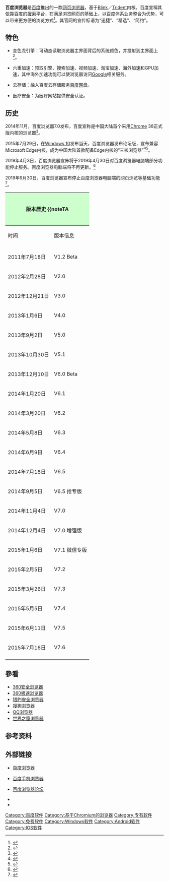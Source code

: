 {{NoteTA
| G1=IT
}}
{{Infobox software
| name                   = 百度浏览器
| name_ol                = Baidu Browser
| title                  = 百度浏览器
| logo                   = <!-- 因文件已删，故注解：[[File:Baidu_liulanqi.jpg|100px]] -->
| screenshot             = [[File:Baidu_browser.png|250px]]
| caption                = 于[[Windows_10|Windows 10]]上运行的百度浏览器
| developer              = 百度公司
| released               = {{Start date and age|2011|6|15}}
| discontinued           = 
| latest preview version = 8.1.100.2926
| latest preview date    = {{Start date and age|2015|12|3}}
| ver layout = stacked
| frequently updated     = yes
| operating system       = [[Microsoft_Windows|Microsoft Windows]] [[Windows_XP|XP]]及以上、[[Android|Android]]、[[iOS|iOS]]、[[iPad|iPad]]
| size                   = 46.7MB
| programming language   = C++、[[汇编语言|汇编语言]]、[[Javascript|Javascript]]
| language               = 简体中文
| status                 = 开发中
| genre                  = [[网页浏览器|网页浏览器]]
| engine                 = [[Blink|Blink]]／[[Trident|Trident]]
| license                = [[专有软件|专有软件]]、[[免费软件|免费软件]]
| website                ={{URL|http://liulanqi.baidu.com/}}
}}
'''百度浏览器'''是[[百度|百度]]推出的一款[[网页浏览器|网页浏览器]]，基于[[Blink|Blink]]／[[Trident_(排版引擎)|Trident]]内核。百度宣稱其依靠百度的[[搜索|搜索]]平台，在满足浏览网页的基础上，以百度体系业务整合为优势，可以带来更方便的浏览方式<ref>{{Cite web|url = http://www.java.com/zh_CN/download/faq/baidu.xml|title = 什么是百度安全产品?|accessdate = 2015-08-07|author = |date = |publisher = Java|language = zh-cn|archive-date = 2015-07-21|archive-url = https://web.archive.org/web/20150721142737/https://www.java.com/zh_CN/download/faq/baidu.xml|dead-url = no}}</ref>。其官网的宣传标语为“迅捷”、“精选”、“简约”。

== 特色 ==
*变色龙引擎：可动态读取浏览器主界面背后的系统颜色，并投射到主界面上<ref>{{Cite web|url = http://www.cnbeta.com/articles/343767.htm|title = 百度浏览器7.0 PC版发布|accessdate = 2015-08-12|author = |date = 2014-11-06|publisher = cnBeta|language = zh-cn|archive-date = 2015-09-23|archive-url = https://web.archive.org/web/20150923205350/http://www.cnbeta.com/articles/343767.htm|dead-url = no}}</ref>。

*六重加速：预取引擎、搜索加速、视频加速、淘宝加速、海外加速和GPU加速，其中海外加速功能可以使浏览器访问[[Google|Google]]相关服务。

*云存储：融入百度云存储服务[[百度云|百度网盘]]。

*医疗安全：为医疗网站提供安全认证。

== 历史 ==
2014年11月，百度浏览器7.0发布，百度宣称是中国大陆首个采用[[Chrome|Chrome]] 38正式版内核的浏览器<ref>{{Cite web|url = http://www.techweb.com.cn/news/2014-11-10/2094839.shtml|title = 百度浏览器7.0领衔Chrome|accessdate = 2015-08-07|author = |date = 2014-11-10|publisher = TechWeb|language = zh-cn|archive-date = 2015-08-04|archive-url = https://web.archive.org/web/20150804085127/http://www.techweb.com.cn/news/2014-11-10/2094839.shtml|dead-url = no}}</ref>。

2015年7月29日，在[[Windows_10|Windows 10]]发布当天，百度浏览器发布论坛版，宣布兼容[[Microsoft_Edge|Microsoft Edge]]内核，成为中国大陆首款配备Edge内核的“三核浏览器”<ref>{{Cite web|url = http://pcedu.pconline.com.cn/676/6763348.html|title = Win10今日正式发布 百度浏览器首发兼容Edge“三核版”|accessdate = 2015-08-12|author = |date = 2015-07-30|publisher = 太平洋电脑网|language = zh-cn|archive-date = 2016-03-04|archive-url = https://web.archive.org/web/20160304133539/http://pcedu.pconline.com.cn/676/6763348.html|dead-url = no}}</ref><ref>{{Cite web|url = http://www.pcpop.com/view/1/1119/1119531.shtml?r=10173403|title = 百度浏览器为什么这么快？|accessdate = 2015-08-12|author = |date = 2015年8月10日|publisher = 泡泡网|language = zh-cn|archive-date = 2015-09-24|archive-url = https://web.archive.org/web/20150924070123/http://www.pcpop.com/view/1/1119/1119531.shtml?r=10173403|dead-url = no}}</ref>。

2019年4月3日，百度浏览器宣佈将于2019年4月30日对百度浏览器电脑端部分功能停止服务。百度浏览器电脑端将不再更新。<ref>{{Cite web|url=https://gss0.bdstatic.com/5bVWsj_p_tVS5dKfpU_Y_D3/res/notice_llq.html|title=公告|accessdate=2019-05-11|work=gss0.bdstatic.com|archive-date=2019-04-26|archive-url=https://web.archive.org/web/20190426082449/https://gss0.bdstatic.com/5bVWsj_p_tVS5dKfpU_Y_D3/res/notice_llq.html|dead-url=no}}</ref>

2019年9月30日，百度浏览器宣布停止百度浏览器电脑端的网页浏览等基础功能<ref>{{Cite web |url=https://www.yicai.com/news/100350273.html |title=百度：正式停止百度PC浏览器服务 |accessdate=2019-09-30 |archive-date=2019-09-30 |archive-url=https://web.archive.org/web/20190930120548/https://www.yicai.com/news/100350273.html |dead-url=no }}</ref>。

{|class="wikitable mw-collapsible mw-collapsed" style="width:70%;"
! style="background:#CCFFCC; line-height:4em;" colspan=5 |版本歷史
{{noteTA
|G1=IT
}}
 |-
 !时间
 !版本信息
 !功能
 |-
 |-
 |2011年7月18日 ||V1.2 Beta||
 |-
 |2012年2月28日 ||V2.0||
 |-
 |2012年12月21日 ||V3.0||
 |-
 |2013年1月6日 ||V4.0||
 |-
 |2013年9月2日 ||V5.0||
 |-
 |2013年10月30日 ||V5.1||
 |-
 |2013年12月10日 ||V6.0 Beta||
*界面全新改版，简而不简，“一•简•轻•新”
*全新logo，快、极简、安全
*界面优化：取消侧边栏、简化新标签页、调整菜单栏布局
*打通了搜索栏、新标签页、地址栏的搜索引擎，搜索更方便
 |-
 |2014年1月20日 ||V6.1||
*支持自定义网址拨号
*内置拦广告、比价、夜间模式等应用
*支持导入更多浏览器收藏
*更强大的广告过滤功能，页面更干净
*划词翻译、搜索等功能都放入右键菜单，无干扰、更简洁
*支持将新标签页拖拽为独立窗口
*新增一套全新皮肤
 |-
 |2014年3月20日 ||V6.2||
*支持应用商店
*新增“最常访问”列表，打开方便，还可随时隐藏
*地址栏和搜索框可所以随意拖动改变大小
*增强贴吧助手、视频弹窗、截图、安全网银等内置工具
*下载文件新增预计完成时间，耗时一目了然
 |-
 |2014年5月8日 ||V6.3||
*更智能：网页云修复
*更易用：新标签页直通百度风云榜
*更好玩：应用中心新增游戏
*更人性：应用中心新增应用
 |-
 |2014年6月9日 ||V6.4||
*在线视频双倍加速
*直达世界杯
*世界杯赛事预测
 |-
 |2014年7月18日 ||V6.5||
*开启海外高速通道
*精彩内容运营
 |-
 |2014年9月5日 ||V6.5 抢专版||
*新增抢火车票功能
*优化抢小米应用
 |-
 |2014年11月4日 ||V7.0||
*全新视觉风格，更精致更扁平
*世界领先的Chromium38极速内核，性能更好、加载更快
*海淘、购物、看视频、刷网页不用等，引领极速上网新时代
*应用中心新增应用
*打造全新首页2.0，更多精彩内容一键直达
*借助百度大数据倾力打造发现功能，每天都有好网站
*下载百度云加速、网页访问云安全、失效网页云修复
 |-
 |2014年12月4日 ||V7.0.增强版||
*视频加速、海外加速、GPU加速在IE核下也可使用
*极速内核升级至Chromium V38.0.2125.122
*优化了极速内核渲染进程CPU占用率
*优化了变色龙换肤特效
*修复了字体发虚的问题
*修复了断点续传导致下载失败的问题
*修复了部分机器每次启动浏览器都弹出欢迎页的问题
 |-
 |2015年1月6日 ||V7.1 微信专版||
*新增桌面微信畅聊功能，上网聊天两不误 ，QQ般聊天体验
*新增划词搜索，用百度浏览器，“百度一下”更方便
*支持鼠标的侧键功能，前进后退更便捷
*支持右键单击直接关闭标签页
*支持保存网页缩放比例
*支持拖拽应用，可将应用收入应用盒子
*优化了记住密码功能，知乎、新浪微博等网站均可记住密码
*优化了404等异常页面的显示逻辑
 |-
 |2015年2月5日 ||V7.2||
*电脑和手机百度浏览器收藏双向同步，随时随地访问收藏
*新增工具栏搜索框，随手一搜更方便
*新增多款明星皮肤，并不断更新中
*优化了下载性能，下载更快更稳定
*开放字体定制功能，支持通过mactype等工具自定义页面文字
 |-
 |2015年3月26日 ||V7.3||
*新增积分特权，用百度浏览器免费送爱奇艺黄金VIP，看爱奇艺视频无广告
*新增对高清屏的支持
*新增老板键功能，Alt+~一键隐藏主界面，并支持自定义
*新增标签栏位置自定义，可置顶或下置标签栏
*新增支持双击关闭未激活标签页
*新增搜索栏热门搜索列表，实时掌握全网热搜内容
*修复在部分场景下网址状态条遮挡页面操作的问题
 |-
 |2015年5月5日 ||V7.4||
*全新首页，搜索热词，劲爆新闻一键直达，并支持内容个性化定制
*新增地址栏下拉菜单，常用网址一键直达
*性能提升，降低CPU和内存占用，提升冷热启动速度、页面切换速度
*支持地址栏输入网址在新标签页打开
*优化了收藏夹体验，收藏列表可平铺展示，收藏管理器内支持多选拖拽、删除等操作
*优化了下载性能，提升各类文件下载成功率
 |-
 |2015年6月11日 ||V7.5||
*新首页增加更多内容卡片，有趣，有料
*浏览器积分中心新增特权，积分可免费下载百度文库资源
*极速内核下页面支持平滑滚动，页面浏览更流畅
*支持复制链接或文本后，在新建按钮“+”上右击即可打开该链接或搜索该文本
*优化收藏的产品设计，收藏栏支持显示更多收藏
*优化了浏览器性能，内存占用更低
 |-
 |2015年7月16日 ||V7.6||
*首创“超级截图”，浏览器可识别图片中文字（OCR），以及截取视频为GIF
*特权中心再升级，免费兑换爱奇艺，还可免费下载文库资源
*新增异常网页智能纠错，网页无法访问时将自动搜索正确的网址
*极速内核升级至Chromium 42，网页流畅度大幅提升
*支持新建标签页设置为新首页（0.baidu.com）
 |-
|}<noinclude>

==參看==
*[[360安全浏览器|360安全浏览器]]
*[[360极速浏览器|360极速浏览器]]
*[[猎豹安全浏览器|猎豹安全浏览器]]
*[[搜狗浏览器|搜狗浏览器]]
*[[QQ浏览器|QQ浏览器]]
*[[世界之窗浏览器|世界之窗浏览器]]

== 参考资料 ==
<references />

== 外部链接 ==
*{{zh-cn}} [https://web.archive.org/web/20130422093828/http://liulanqi.baidu.com/ 百度浏览器]
*{{zh-cn}} [http://m.browser.baidu.com/pc 百度手机浏览器] {{Wayback|url=http://m.browser.baidu.com/pc |date=20150420081410 }}
*{{zh-cn}} [http://bbs.liulanqi.baidu.com/portal.php?gw=11 百度浏览器论坛] {{Wayback|url=http://bbs.liulanqi.baidu.com/portal.php?gw=11 |date=20150720004641 }}
*{{zh-cn}}{{sinaweibo|baiduliulanqi}}
*{{en}}{{Facebook|BaiduBrowserGlobal}}

{{百度产品}}
{{Web browser}}
[[Category:百度软件|Category:百度软件]]
[[Category:基于Chromium的浏览器|Category:基于Chromium的浏览器]]

[[Category:专有软件|Category:专有软件]]
[[Category:免费软件|Category:免费软件]]
[[Category:Windows软件|Category:Windows软件]]
[[Category:Android软件|Category:Android软件]]
[[Category:IOS软件|Category:IOS软件]]